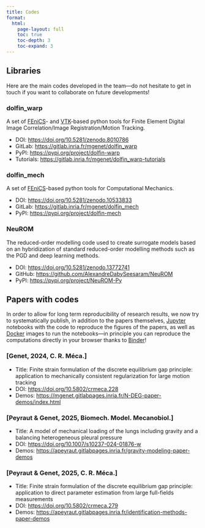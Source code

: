 ```yaml
---
title: Codes
format:
  html:
    page-layout: full
    toc: true
    toc-depth: 3
    toc-expand: 3
---
```



## Libraries

Here are the main codes developed in the team—do not hesitate to get in touch if you want to collaborate on future developments!


### dolfin_warp

A set of [FEniCS](https://fenicsproject.org)- and [VTK](https://vtk.org)-based python tools for Finite Element Digital Image Correlation/Image Registration/Motion Tracking.

- DOI: [https://doi.org/10.5281/zenodo.8010786](https://doi.org/10.5281/zenodo.8010786)
- GitLab: [https://gitlab.inria.fr/mgenet/dolfin_warp](https://gitlab.inria.fr/mgenet/dolfin_warp)
- PyPI: [https://pypi.org/project/dolfin-warp](https://pypi.org/project/dolfin-warp)
- Tutorials: [https://gitlab.inria.fr/mgenet/dolfin_warp-tutorials](https://gitlab.inria.fr/mgenet/dolfin_warp-tutorials)


### dolfin_mech

A set of [FEniCS](https://fenicsproject.org)-based python tools for Computational Mechanics.

- DOI: [https://doi.org/10.5281/zenodo.10533833](https://doi.org/10.5281/zenodo.10533833)
- GitLab: [https://gitlab.inria.fr/mgenet/dolfin_mech](https://gitlab.inria.fr/mgenet/dolfin_mech)
- PyPI: [https://pypi.org/project/dolfin-mech](https://pypi.org/project/dolfin-mech)


### NeuROM

The reduced-order modelling code used to create surrogate models based on an hybridization of standard reduced-order modelling methods such as the PGD and deep learning methods.

- DOI: [https://doi.org/10.5281/zenodo.13772741](https://doi.org/10.5281/zenodo.13772741)
- GitHub: [https://github.com/AlexandreDabySeesaram/NeuROM](https://github.com/AlexandreDabySeesaram/NeuROM)
- PyPI: [https://pypi.org/project/NeuROM-Py](https://pypi.org/project/NeuROM-Py)


## Papers with codes

In order to allow for long term reproducibility of research results, we now try to systematically publish, in addition to the papers themselves, [Jupyter](https://jupyter.org) notebooks with the code to reproduce the figures of the papers, as well as [Docker](https://www.docker.com) images to run the notebooks—in principle you can reproduce the computations directly in your browser thanks to [Binder](https://mybinder.org)!


### [Genet, 2024, C. R. Méca.]

- Title: Finite strain formulation of the discrete equilibrium gap principle: application to mechanically consistent regularization for large motion tracking
- DOI: [https://doi.org/10.5802/crmeca.228](https://doi.org/10.5802/crmeca.228)
- Demos: [https://mgenet.gitlabpages.inria.fr/N-DEG-paper-demos/index.html](https://mgenet.gitlabpages.inria.fr/N-DEG-paper-demos/index.html)


### [Peyraut & Genet, 2025, Biomech. Model. Mecanobiol.]

- Title: A model of mechanical loading of the lungs including gravity and a balancing heterogeneous pleural pressure
- DOI: [https://doi.org/10.1007/s10237-024-01876-w](https://doi.org/10.1007/s10237-024-01876-w)
- Demos: [https://apeyraut.gitlabpages.inria.fr/gravity-modeling-paper-demos](https://apeyraut.gitlabpages.inria.fr/gravity-modeling-paper-demos)


### [Peyraut & Genet, 2025, C. R. Méca.]

- Title: Finite strain formulation of the discrete equilibrium gap principle: application to direct parameter estimation from large full-fields measurements
- DOI: [https://doi.org/10.5802/crmeca.279](https://doi.org/10.5802/crmeca.279)
- Demos: [https://apeyraut.gitlabpages.inria.fr/identification-methods-paper-demos](https://apeyraut.gitlabpages.inria.fr/identification-methods-paper-demos)
